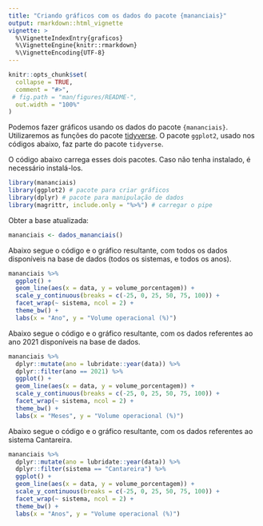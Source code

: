 ```yaml
---
title: "Criando gráficos com os dados do pacote {mananciais}"
output: rmarkdown::html_vignette
vignette: >
  %\VignetteIndexEntry{graficos}
  %\VignetteEngine{knitr::rmarkdown}
  %\VignetteEncoding{UTF-8}
---
```


```r
knitr::opts_chunk$set(
  collapse = TRUE,
  comment = "#>",
 # fig.path = "man/figures/README-",
  out.width = "100%"
)
```


Podemos fazer gráficos usando os dados do pacote `{mananciais}`.
Utilizaremos as funções do pacote [tidyverse](https://www.tidyverse.org/). O pacote `ggplot2`, usado nos códigos abaixo, faz parte do pacote `tidyverse`.

O código abaixo carrega esses dois pacotes. 
Caso não tenha instalado, é necessário instalá-los.
```r
library(mananciais)
library(ggplot2) # pacote para criar gráficos
library(dplyr) # pacote para manipulação de dados
library(magrittr, include.only = "%>%") # carregar o pipe
```


Obter a base atualizada:

```r
mananciais <- dados_mananciais() 
```



Abaixo segue o código e o gráfico resultante, com todos os dados disponíveis na base de dados (todos os sistemas, e todos os anos).

```r
mananciais %>%
  ggplot() +
  geom_line(aes(x = data, y = volume_porcentagem)) +
  scale_y_continuous(breaks = c(-25, 0, 25, 50, 75, 100)) +
  facet_wrap(~ sistema, ncol = 2) +
  theme_bw() +
  labs(x = "Ano", y = "Volume operacional (%)") 
```


Abaixo segue o código e o gráfico resultante, com os dados referentes ao ano 2021 disponíveis na base de dados.


```r
mananciais %>%
  dplyr::mutate(ano = lubridate::year(data)) %>%
  dplyr::filter(ano == 2021) %>%
  ggplot() +
  geom_line(aes(x = data, y = volume_porcentagem)) +
  scale_y_continuous(breaks = c(-25, 0, 25, 50, 75, 100)) +
  facet_wrap(~ sistema, ncol = 2) +
  theme_bw() +
  labs(x = "Meses", y = "Volume operacional (%)")
```


Abaixo segue o código e o gráfico resultante, com os dados referentes ao sistema Cantareira.

```r
mananciais %>%
  dplyr::mutate(ano = lubridate::year(data)) %>%
  dplyr::filter(sistema == "Cantareira") %>%
  ggplot() +
  geom_line(aes(x = data, y = volume_porcentagem)) +
  scale_y_continuous(breaks = c(-25, 0, 25, 50, 75, 100)) +
  facet_wrap(~ sistema, ncol = 2) +
  theme_bw() +
  labs(x = "Anos", y = "Volume operacional (%)")
```



